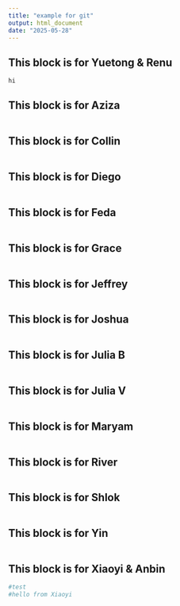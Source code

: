 ```yaml
---
title: "example for git"
output: html_document
date: "2025-05-28"
---
```


## This block is for Yuetong & Renu

```r
hi

```

## This block is for Aziza

```r


```


## This block is for Collin

```r


```

## This block is for Diego

```r


```

## This block is for Feda

```r


```

## This block is for Grace

```r


```

## This block is for Jeffrey

```r


```

## This block is for Joshua

```r


```

## This block is for Julia B

```r


```

## This block is for Julia V

```r


```

## This block is for Maryam

```r


```

## This block is for River

```r


```

## This block is for Shlok

```r


```

## This block is for Yin

```r


```

## This block is for Xiaoyi & Anbin

```r
#test
#hello from Xiaoyi
```

